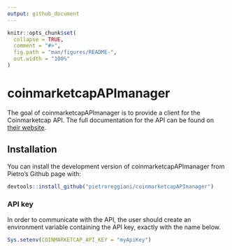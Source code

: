 ```yaml
---
output: github_document
---
```


<!-- README.md is generated from README.Rmd. Please edit that file -->

```r
knitr::opts_chunk$set(
  collapse = TRUE,
  comment = "#>",
  fig.path = "man/figures/README-",
  out.width = "100%"
)
```

# coinmarketcapAPImanager

<!-- badges: start -->
<!-- badges: end -->

The goal of coinmarketcapAPImanager is to provide a client for the Coinmarketcap API. The full documentation for the API can be found on [their website](https://coinmarketcap.com/api/documentation/v1/).

## Installation

You can install the development version of coinmarketcapAPImanager from Pietro's Github page with:

``` r
devtools::install_github("pietroreggiani/coinmarketcapAPImanager")
```

### API key
In order to communicate with the API, the user should create an environment variable containing the API key, exactly with the name below.

```r

Sys.setenv(COINMARKETCAP_API_KEY = "myApiKey")

```





